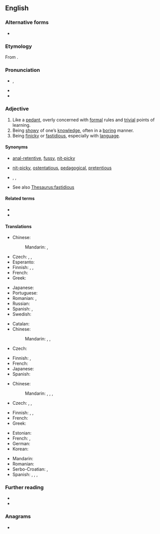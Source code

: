 ==English==
{{was wotd|2006|March|31}}

===Alternative forms===
* {{l|en|pedantick}} {{qualifier|obsolete}}

===Etymology===
From {{suffix|pedant|ic|lang=en}}.

===Pronunciation===
* {{enPR|pa-dăn'tĭk}}, {{IPA|/pəˈdæn.tɪk/|lang=en}}
* {{audio|en-us-pedantic.ogg|Audio (US)|lang=en}}
* {{rhymes|æntɪk|lang=en}}

===Adjective===
{{en-adj}}

# Like a [[pedant]], overly concerned with [[formal]] rules and [[trivial]] points of learning.
# Being [[showy]] of one’s [[knowledge]], often in a [[boring]] manner.
# Being [[finicky]] or [[fastidious]], especially with [[language]].

====Synonyms====
* {{sense|like a pedant}} {{qualifier|informal, derogatory}} [[anal-retentive]], [[fussy]], [[nit-picky]]
* {{sense|knowledge-peacock}} {{qualifier|sometimes applicable}} [[nit-picky]], [[ostentatious]], [[pedagogical]], [[pretentious]]
* {{sense|linguistically affected}} {{l|en|fussy}}, {{l|en|nit-picky}}, {{l|en|inkhorn}}
* See also [[Thesaurus:fastidious]]

====Related terms====
* {{l|en|pedant}}
* {{l|en|pedantry}}

====Translations====
{{trans-top|like a pedant}}
* Chinese:
*: Mandarin: {{t+|cmn|教條|sc=Hani}}, {{t+|cmn|教条|tr=jiàotiáo|sc=Hani}}
* Czech: {{t+|cs|pedantský|f}}, {{t|cs|pedantický|m}}, {{t|cs|puntíčkářský|m}}
* Esperanto: {{t|eo|pedimenta}}
* Finnish: {{t+|fi|pedanttinen}}, {{t+|fi|pikkumainen}}, {{t+|fi|pikkutarkka}}
* French: {{t+|fr|méticuleux}}
* Greek: {{t+|el|σχολαστικός}}
{{trans-mid}}
* Japanese: {{t+|ja|杓子定規|tr=しゃくしじょうぎ, shakushi jyogi|sc=Jpan}}
* Portuguese: {{t+|pt|pedante}}
* Romanian: {{t+|ro|meticulos}}, {{t+|ro|pedant}}
* Russian: {{t+|ru|педанти́чный|sc=Cyrl}}
* Spanish: {{t+|es|pedante}}, {{t|es|pretencioso}}
* Swedish: {{t+|sv|pedantisk}}
{{trans-bottom}}

{{trans-top|being showy of one's knowledge}}
* Catalan: {{t|ca|pedant}}
* Chinese:
*: Mandarin: {{t+|cmn|掉書袋|sc=Hani}}, {{t+|cmn|掉书袋|tr=diàoshūdài|sc=Hani}}, {{t+|cmn|舞文弄墨|tr=wǔwénnòngmò|sc=Hani}}
* Czech: {{t|cs|mentorský|m}}
{{trans-mid}}
* Finnish: {{t+|fi|pedanttinen}}, {{t|fi|rikkiviisas}}
* French: {{t+|fr|pédant}}
* Japanese: {{t|ja|学者ぶった|tr=がくしゃぶった, gakusha butta|sc=Jpan}}
* Spanish: {{t+|es|pedante}}
{{trans-bottom}}

{{trans-top|being finicky with language}}
* Chinese:
*: Mandarin: {{t+|cmn|摳字眼|sc=Hani}}, {{t+|cmn|抠字眼|tr=kōuzìyǎn|sc=Hani}}, {{t+|cmn|鑽牛角尖|sc=Hani}}, {{t+|cmn|钻牛角尖|tr=zuānniújiǎojiān|sc=Hani}}
* Czech: {{t+|cs|pedantský|f}}, {{t|cs|pedantický|m}}, {{t+|cs|slovíčkářský|m}}
{{trans-mid}}
* Finnish: {{t+|fi|pedanttinen}}, {{t|fi|sanatarkka}}, {{t+|fi|kirjaimellinen}}
* French: {{t+|fr|pointilleux}}
* Greek: {{t+|el|σχολαστικός}}
{{trans-bottom}}

{{checktrans-top}}
* Estonian: {{t-check|et|pedantne}}
* French: {{t+check|fr|pédant|m}}, {{t+check|fr|pédante|f}}
* German: {{t+check|de|pedantisch}}
* Korean: {{t-check|ko|현학적인}}
{{trans-mid}}
* Mandarin: {{t-check|cmn|賣弄學問的;炫學者}}
* Romanian: {{t+check|ro|pedant}}
* Serbo-Croatian: {{t+check|sh|pèdantan}}, {{t-check|sh|пѐдантан|sc=Cyrl}}
* Spanish: {{t+check|es|cursi}}, {{t+check|es|maniático}}, {{t+check|es|pedante}}, {{t+check|es|puntilloso}}
{{trans-bottom}}

===Further reading===
* {{R:Century 1911}}
* {{R:OneLook}}

===Anagrams===
* {{anagrams|en|a=acdeinpt|depactin|pentacid|pentadic}}